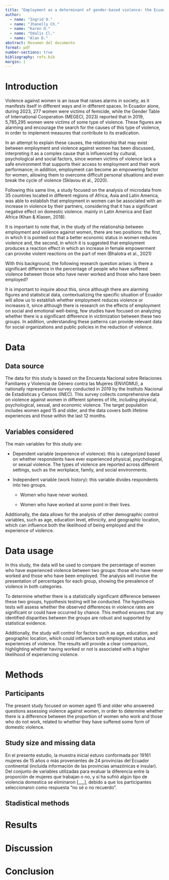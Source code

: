 ```yaml
---
title: "Employment as a determinant of gender-based violence: the Ecuadorian case"
author: 
  - name: "Ingrid O."
  - name: "Jhanelly Ch."
  - name: "Karen O."
  - name: "Odalis Cl."
  - name: "Alan D."
abstract: Resumen del documento
format: pdf
number-sections: true
bibliography: refs.bib
margin: 1
---
```


# Introduction
Violence against women is an issue that raises alarms in society, as it manifests itself in different ways and in different spaces. In Ecuador alone, during 2023, 277 women were victims of femicide, while the Gender Table of International Cooperation (MEGECI, 2023) reported that in 2019, 5,785,295 women were victims of some type of violence. These figures are alarming and encourage the search for the causes of this type of violence, in order to implement measures that contribute to its eradication.

In an attempt to explain these causes, the relationship that may exist between employment and violence against women has been discussed, interpreting it as a complex cause that is influenced by cultural, psychological and social factors, since women victims of violence lack a safe environment that supports their access to employment and their work performance; in addition, employment can become an empowering factor for women, allowing them to overcome difficult personal situations and even break the cycle of violence (Sklavou et al., 2020).

Following this same line, a study focused on the analysis of microdata from 35 countries located in different regions of Africa, Asia and Latin America, was able to establish that employment in women can be associated with an increase in violence by their partners, considering that it has a significant negative effect on domestic violence.  mainly in Latin America and East Africa (Khan & Klasen, 2018).

It is important to note that, in the study of the relationship between employment and violence against women, there are two positions: the first, in which it is pointed out that a better economic status in women reduces violence and, the second, in which it is suggested that employment produces a reaction effect in which an increase in female empowerment can provoke violent reactions on the part of men (Bhalotra et al., 2021)

With this background, the following research question arises: Is there a significant difference in the percentage of people who have suffered violence between those who have never worked and those who have been employed?

It is important to inquire about this, since although there are alarming figures and statistical data, contextualizing the specific situation of Ecuador will allow us to establish whether employment reduces violence or increases it, since although there is research on the effects of employment on social and emotional well-being, few studies have focused on analyzing whether there is a significant difference in victimization between these two groups. In addition, understanding these patterns can provide relevant data for social organizations and public policies in the reduction of violence.

# Data
## Data source
The data for this study is based on the Encuesta Nacional sobre Relaciones Familiares y Violencia de Género contra las Mujeres (ENVIGMU), a nationally representative survey conducted in 2019 by the Instituto Nacional de Estadísticas y Censos (INEC). This survey collects comprehensive data on violence against women in different spheres of life, including physical, psychological, sexual, and economic violence. The target population includes women aged 15 and older, and the data covers both lifetime experiences and those within the last 12 months.

## Variables considered
The main variables for this study are:

- Dependent variable (experience of violence): this is categorized based on whether respondents have ever experienced physical, psychological, or sexual violence. The types of violence are reported across different settings, such as the workplace, family, and social environments.

- Independent variable (work history): this variable divides respondents into two groups.

    - Women who have never worked.

    - Women who have worked at some point in their lives.

Additionally, the data allows for the analysis of other demographic control variables, such as age, education level, ethnicity, and geographic location, which can influence both the likelihood of being employed and the experience of violence.

# Data usage 
In this study, the data will be used to compare the percentage of women who have experienced violence between two groups: those who have never worked and those who have been employed. The analysis will involve the presentation of percentages for each group, showing the prevalence of violence in both categories.

To determine whether there is a statistically significant difference between these two groups, hypothesis testing will be conducted. The hypothesis tests will assess whether the observed differences in violence rates are significant or could have occurred by chance. This method ensures that any identified disparities between the groups are robust and supported by statistical evidence.

Additionally, the study will control for factors such as age, education, and geographic location, which could influence both employment status and experiences of violence. The results will provide a clear comparison, highlighting whether having worked or not is associated with a higher likelihood of experiencing violence.


# Methods
## Participants
The present study focused on women aged 15 and older who answered questions assessing violence against women, in order to determine whether there is a difference between the proportion of women who work and those who do not work, related to whether they have suffered some form of domestic violence.

## Study size and missing data
En el presente estudio, la muestra inicial estuvo conformada por 19161 mujeres de 15 años o más provenientes de 24 provincias del Ecuador continental (incluida información de las provincias amazónicas e insular). Del conjunto de variables utilizadas para evaluar la diferencia entre la proporción de mujeres que trabajan o no, y sí ha sufrió algún tipo de violencia domestica se eliminaron [___], debido a que los participantes seleccionaron como respuesta “no sé o no recuerdo”.

## Stadistical methods

# Results

# Discussion

# Conclusion
